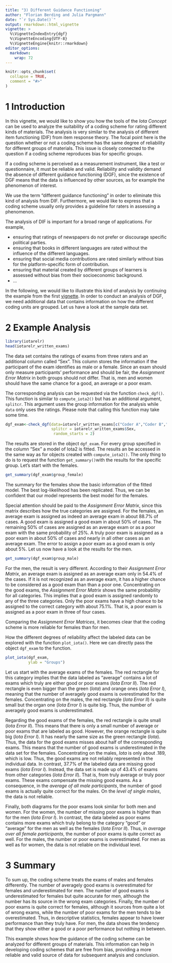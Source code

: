 ```yaml
---
title: "3) Different Guidance Functioning"
author: "Florian Berding and Julia Pargmann"
date: "`r Sys.Date()`"
output: rmarkdown::html_vignette
vignette: >
  %\VignetteIndexEntry{dgf}
  %\VignetteEncoding{UTF-8}
  %\VignetteEngine{knitr::rmarkdown}
editor_options: 
  markdown: 
    wrap: 72
---
```


```r
knitr::opts_chunk$set(
  collapse = TRUE,
  comment = "#>"
)
```

# 1 Introduction

In this vignette, we would like to show you how the tools of the *Iota
Concept* can be used to analyze the suitability of a coding scheme for
rating different kinds of materials. The analysis is very similar to the
analysis of different item functioning (DIF) from item response theory.
The focal point here is the question whether or not a coding scheme has
the same degree of reliability for different groups of materials. This
issue is closely connected to the question if a coding scheme reproduces
bias for specific groups.

If a coding scheme is perceived as a measurement instrument, like a test
or questionnaire, it must be reliable and valid. Reliability and
validity demand the absence of different guidance functioning (DGF), since
the existence of DGF means that the data is influenced by other sources, as
for example the phenomenon of interest.

We use the term "different guidance functioning" in order to eliminate
this kind of analysis from DIF. Furthermore, we would like to express
that a coding scheme usually only
provides a guideline for raters in assessing a phenomenon.

The analysis of DIF is important for a broad range of applications. For
example,

-   ensuring that ratings of newspapers do not prefer or discourage
    specific political parties.
-   ensuring that books in different languages are rated without the
    influence of the different languages.
-   ensuring that social media contributions are rated similarly without
    bias for the platform-specific form of contribution.
-   ensuring that material created by different groups of learners is
    assessed without bias from their socioeconomic background.
-   ...

In the following, we would like to illustrate this kind of analysis by
continuing the example from the first [vignette](iotarelr.html). In
order to conduct an analysis of DGF, we need additional data that
contains information on how the different coding units are grouped. Let
us have a look at the sample data set.

# 2 Example Analysis

```r
library(iotarelr)
head(iotarelr_written_exams)
```

The data set contains the ratings of exams from three raters and an
additional column called "Sex". This column stores the information if
the participant of the exam identifies as male or a female. Since an
exam should only measure participants' performance and should be fair,
the *Assignment Error Matrix* in both groups should not differ. That is,
men and women should have the same chance for a good, an average or a
poor exam.

The corresponding analysis can be requested via the function
`check_dgf()`. This function is similar to `compute_iota2()` but has an
additional argument, `splitcr`. This argument uses the group information
for the analysis while `data` only uses the ratings. Please note that
calling this function may take some time.

```r
dgf_exam<-check_dgf(data=iotarelr_written_exams[c("Coder A","Coder B","Coder C")],
                    splitcr = iotarelr_written_exams$Sex,
                     random_starts = 2)
```

The results are stored in the object `dgf_exam`. For every group
specified in the column "Sex" a model of Iota2 is fitted. The results
an be accessed in the same way as for objects created with
`compute_iota2()`. The only thing to do is to request the function
`get_summary()`with the results for the specific group. Let's start with
the females.

```r
get_summary(dgf_exam$group_female)
```

The summary for the females show the basic information of the fitted
model. The best log-likelihood has been replicated. Thus, we can be
confident that our model represents the best model for the females.

Special attention should be paid to the *Assignment Error Matrix*, since
this matrix describes how the true categories are assigned. For the
females, an average exam is assigned as indeed an average exam in about
88.7% of cases. A good exam is assigned a good exam in about 50% of
cases. The remaining 50% of cases are assigned as an average exam or as
a poor exam with the same probability of 25%. A truly poor exam is
assigned as a poor exam in about 50% of cases and nearly in all other
cases as an average exam. The error to assign a poor exam as a good exam
is only about 5%. Let us now have a look at the results for the men.

```r
get_summary(dgf_exam$group_male)
```

For the men, the result is very different. According to their
*Assignment Error Matrix*, an average exam is assigned as an average
exam only in 54.4% of the cases. If it is not recognized as an average
exam, it has a higher chance to be considered as a good exam than than a
poor one. Concentrating on the good exams, the *Assignment Error Matrix*
shows the same probability for all categories. This implies that a good
exam is assigned randomly to any of the three categories. Only the poor
exams have a high chance to be assigned to the correct category with
about 75.1%. That is, a poor exam is assigned as a poor exam in three of
four cases.

Comparing the *Assignment Error Matrices*, it becomes clear that the
coding scheme is more reliable for females than for men.

How the different degrees of reliability affect the labeled data can be
explored with the function `plot_iota()`. Here we can directly pass the
object `dgf_exam` to the function.

```r
plot_iota(dgf_exam,
          ylab = "Groups")
```

Let us start with the average exams of the females. The red rectangle
for this category implies that the data labeled as "average" contains a
lot of exams which truly are either good or poor exams (*Iota Error
II*). The red rectangle is even bigger than the green (*Iota*) and
orange ones (*Iota Error I*), meaning that the number of averagely good
exams is overestimated for the females. Concentrating on the males, the
red rectangle (*Iota Error II*) is quite small but the organ one (*Iota
Error I*) is quite big. Thus, the number of averagely good exams is
underestimated.

Regarding the good exams of the females, the red rectangle is quite
small (*Iota Error II*). This means that there is only a small number of
average or poor exams that are labeled as good. However, the orange
rectangle is quite big (*Iota Error I*). It has nearly the same size as
the green rectangle (*Iota*). Thus, the data for the good exams misses
about half of the corresponding exams. This means that the number of
good exams is underestimated in the data set for the females.
Concentrating on the males, *Iota* is only about .189, which is low.
Thus, the good exams are not reliably represented in the individual
data. In contrast, 37.7% of the labeled data are missing good exams
(*Iota Error I*). Instead, the data set is made up of 43.4% of exams
from other categories (*Iota Error II*). That is, from truly average or
truly poor exams. These exams compensate the missing good exams. As a
consequence, in the *average of all male participants*, the number of
good exams is actually quite correct for the males. On the *level of
single males*, the data is not reliable.

Finally, both diagrams for the poor exams look similar for both men and
women. For the women, the number of missing poor exams is higher than
for the men (*Iota Error I*). In contrast, the data labeled as poor
exams contains more exams which truly belong to the category "good" or
"average" for the men as well as the females (*Iota Error II*). Thus, in
*average over all female participants*, the number of poor exams is
quite correct as well. For the males, the number or poor exams is
overestimated. For men as well as for women, the data is not reliable on
the individual level.

# 3 Summary

To sum up, the coding scheme treats the exams of males and females
differently. The number of averagely good exams is overestimated for
females and underestimated for men. The number of good exams is
underestimated for females but quite accurate for men, although the
number has its source in the wrong exam categories. Finally, the number
of poor exams is quite correct for females, although it sources from
quite a lot of wrong exams, while the number of poor exams for the men
tends to be overestimated. Thus, in descriptive statistics, females
appear to have lower performance than they truly have. For men, the data
shows the tendency that they show either a good or a poor performance
but nothing in between.

This example shows how the guidance of the coding scheme can be analyzed
for different groups of materials. This information can help in
developing coding schemes that are free from bias, providing a more
reliable and valid source of data for subsequent analysis and
conclusion.
